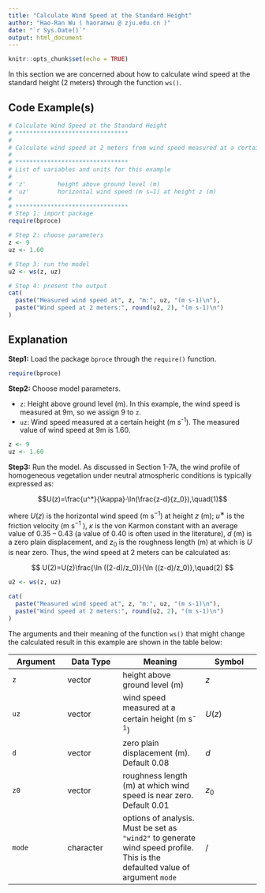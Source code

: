 ```yaml
---
title: "Calculate Wind Speed at the Standard Height"
author: "Hao-Ran Wu ( haoranwu @ zju.edu.cn )"
date: "`r Sys.Date()`"
output: html_document
---
```


```r
knitr::opts_chunk$set(echo = TRUE)
```

In this section we are concerned about how to calculate wind speed at the standard height (2 meters) through the function `ws()`.

## Code Example(s)

```r
# Calculate Wind Speed at the Standard Height
# ********************************
#
# Calculate wind speed at 2 meters from wind speed measured at a certain height.
#
# ********************************
# List of variables and units for this example
#
# 'z'         height above ground level (m)
# 'uz'        horizontal wind speed (m s−1) at height z (m)
#
# ********************************
# Step 1: import package
require(bproce)

# Step 2: choose parameters
z <- 9
uz <- 1.60

# Step 3: run the model
u2 <- ws(z, uz)

# Step 4: present the output
cat(
  paste("Measured wind speed at", z, "m:", uz, "(m s-1)\n"),
  paste("Wind speed at 2 meters:", round(u2, 2), "(m s-1)\n")
)
```

## Explanation

**Step1:** Load the package `bproce` through the `require()` function.

```r
require(bproce)
```

**Step2:** Choose model parameters.

-   `z`: Height above ground level (m). In this example, the wind speed is measured at 9m, so we assign 9 to `z`.
-   `uz`: Wind speed measured at a certain height (m s^-1^). The measured value of wind speed at 9m is 1.60.

```r
z <- 9
uz <- 1.60
```

**Step3:** Run the model. As discussed in Section 1-7A, the wind profile of homogeneous vegetation under neutral atmospheric conditions is typically expressed as:

$$U(z)=\frac{u^*}{\kappa}·\ln(\frac{z-d}{z_0}),\quad(1)$$

where $U(z)$ is the horizontal wind speed (m s^−1^) at height $z$ (m); $u^∗$ is the friction velocity (m s^−1^ ), $\kappa$ is the von Karmon constant with an average value of 0.35 -- 0.43 (a value of 0.40 is often used in the literature), $d$ (m) is a zero plain displacement, and $z_0$ is the roughness length (m) at which is $U$ is near zero. Thus, the wind speed at 2 meters can be calculated as:

$$
U(2)=U(z)\frac{\ln ((2-d)/z_0)}{\ln ((z-d)/z_0)},\quad(2)
$$

```r
u2 <- ws(z, uz)

cat(
  paste("Measured wind speed at", z, "m:", uz, "(m s-1)\n"),
  paste("Wind speed at 2 meters:", round(u2, 2), "(m s-1)\n")
)
```

The arguments and their meaning of the function `ws()` that might change the calculated result in this example are shown in the table below:

| Argument | Data Type | Meaning                                                                                                                      | Symbol |
|----------------|----------------|------------------------|----------------|
| `z`      | vector    | height above ground level (m)                                                                                                | $z$    |
| `uz`     | vector    | wind speed measured at a certain height (m s^-1^)                                                                            | $U(z)$ |
| `d`      | vector    | zero plain displacement (m). Default 0.08                                                                                    | $d$    |
| `z0`     | vector    | roughness length (m) at which wind speed is near zero. Default 0.01                                                          | $z_0$  |
| `mode`   | character | options of analysis. Must be set as `"wind2"` to generate wind speed profile. This is the defaulted value of argument `mode` | /      |

